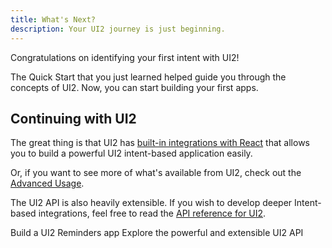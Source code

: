 ```yaml
---
title: What's Next?
description: Your UI2 journey is just beginning.
---
```


Congratulations on identifying your first intent with UI2!

The Quick Start that you just learned helped guide you through the concepts of UI2. Now, you can start building your first apps.

## Continuing with UI2

The great thing is that UI2 has [built-in integrations with React](/react-quick-start/overview) that allows you to build a powerful UI2 intent-based application easily.

Or, if you want to see more of what's available from UI2, check out the [Advanced Usage](/advanced-usage-overview).

The UI2 API is also heavily extensible. If you wish to develop deeper Intent-based integrations, feel free to read the [API reference for UI2](/api-reference-overview).

<Cards>
	<Card
		title="UI2 for React Quick Start"
		href="/react-quick-start/overview"
	>
		Build a UI2 Reminders app
	</Card>
	<Card title="UI2 API" href="/api-reference-overview">
		Explore the powerful and extensible UI2 API
	</Card>
</Cards>
